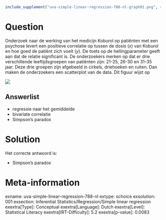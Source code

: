 ```r
include_supplement("uva-simple-linear-regression-788-nl-graph01.png", recursive = TRUE)
```

Question
========

Onderzoek naar de werking van het medicijn Koburol op patiënten met een
psychose levert een positieve correlatie op tussen de dosis (*x*) van
Koburol en hoe goed de patiënt zich voelt (*y*). De toets op de
hellingparameter geeft aan dat de relatie significant is. De
onderzoekers merken op dat er drie verschillende leeftijdsgroepen van
patiënten zijn: 21-25, 26-30 en 31-35 jaar. Deze drie groepen zijn
afgebeeld in cirkels, driehoeken en ruiten. Dan maken de onderzoekers
een scatterplot van de data. Dit figuur wijst op

![](uva-simple-linear-regression-788-nl-graph01.png)

Answerlist
----------

* regressie naar het gemiddelde
* bivariate correlatie
* Simpson's paradox

Solution
========

Het correcte antwoord is: 

* Simpson's paradox

Meta-information
================
exname: uva-simple-linear-regression-788-nl
extype: schoice
exsolution: 001
exsection: Inferential Statistics/Regression/Simple linear regression
exextra[Type]: Conceptual
exextra[Language]: Dutch
exextra[Level]: Statistical Literacy
exextra[IRT-Difficulty]: 5.2
exextra[p-value]: 0.0083
